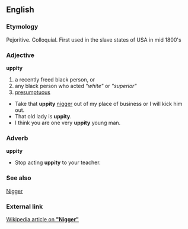 == English ==

=== Etymology ===
Pejoritive. Colloquial. First used in the slave states of USA in mid 1800's 

=== Adjective ===
'''uppity'''

# a recently freed black person, or 
# any black person who acted ''"white"'' or ''"superior"''
# [[presumptuous]]

*Take that '''uppity''' [[nigger]] out of my place of business or I will kick him out.
*That old lady is '''uppity'''.
*I think you are one very '''uppity''' young man.

=== Adverb ===
'''uppity'''

*Stop acting '''uppity''' to your teacher.

=== See also ===
[[Nigger]]

=== External link ===
[[w:nigger|Wikipedia article on '''"Nigger"''']]